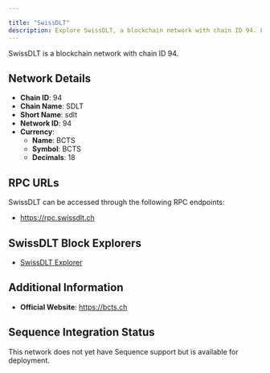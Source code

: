 ```yaml
---

title: "SwissDLT"
description: Explore SwissDLT, a blockchain network with chain ID 94. Learn about its native currency, BCTS, and how to interact with the network.
---
```




SwissDLT is a blockchain network with chain ID 94.

## Network Details

- **Chain ID**: 94
- **Chain Name**: SDLT
- **Short Name**: sdlt
- **Network ID**: 94
- **Currency**: 
  - **Name**: BCTS
  - **Symbol**: BCTS
  - **Decimals**: 18

## RPC URLs

SwissDLT can be accessed through the following RPC endpoints:

- https://rpc.swissdlt.ch

## SwissDLT Block Explorers

- [SwissDLT Explorer](https://explorer.swissdlt.ch)

## Additional Information

- **Official Website**: https://bcts.ch

## Sequence Integration Status

This network does not yet have Sequence support but is available for deployment.
